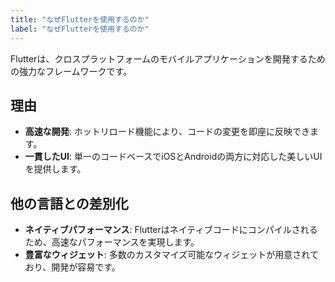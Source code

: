 ```yaml
---
title: "なぜFlutterを使用するのか"
label: "なぜFlutterを使用するのか"
---
```


Flutterは、クロスプラットフォームのモバイルアプリケーションを開発するための強力なフレームワークです。

## 理由

- **高速な開発**: ホットリロード機能により、コードの変更を即座に反映できます。
- **一貫したUI**: 単一のコードベースでiOSとAndroidの両方に対応した美しいUIを提供します。

## 他の言語との差別化

- **ネイティブパフォーマンス**: Flutterはネイティブコードにコンパイルされるため、高速なパフォーマンスを実現します。
- **豊富なウィジェット**: 多数のカスタマイズ可能なウィジェットが用意されており、開発が容易です。
